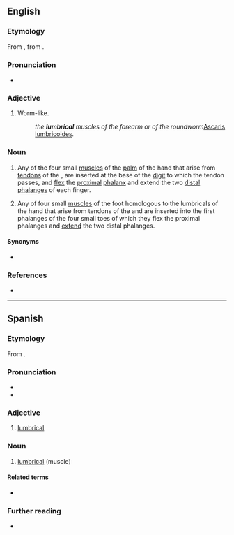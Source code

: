 ==English==

===Etymology===
From {{der|en|NL.|lumbricalis}}, from {{af|la|lumbricus|-alis|t1=intestinal worm, earthworm|pos2=adjectival suffix|t2={{af|en|-al}}|nocat=1}}.

===Pronunciation===
* {{IPA|en|/ˈlʌm.brɪk.əl/}}

===Adjective===
{{en-adj|-}}

# Worm-like.
#: ''the '''lumbrical''' muscles of the forearm or of the roundworm ''[[Ascaris lumbricoides]]''.''

===Noun===
{{wikipedia|lumbricals of the hand}}
{{wikipedia|lumbricals of the foot}}

{{en-noun}}

# {{lb|en|anatomy|muscle}} Any of the four small [[muscles]] of the [[palm]] of the hand that arise from [[tendons]] of the {{w|flexor digitorum profundus}}, are inserted at the base of the [[digit]] to which the tendon passes, and [[flex]] the [[proximal]] [[phalanx]] and extend the two [[distal]] [[phalanges]] of each finger.
# {{lb|en|anatomy|muscle}} Any of four small [[muscles]] of the foot homologous to the lumbricals of the hand that arise from tendons of the {{w|flexor digitorum longus}} and are inserted into the first phalanges of the four small toes of which they flex the proximal phalanges and [[extend]] the two distal phalanges.
{{attn|en|possibly shorten/condense defs}}

====Synonyms====
* {{l|en|lumbricalis}}

===References===
* {{R:Merriam-Webster Online}}

----

==Spanish==

===Etymology===
From {{der|es|la|lumbrīcus|t=earth worm}}.

===Pronunciation===
{{es-IPA}}
* {{rhymes|es|al}}
* {{hyph|es|lum|bri|cal}}

===Adjective===
{{es-adj}}

# [[#English|lumbrical]]

===Noun===
{{es-noun|m}}

# {{lb|es|anatomy}} [[#English|lumbrical]] (muscle)

====Related terms====
* {{l|es|lombriz}}

===Further reading===
* {{R:DRAE}}